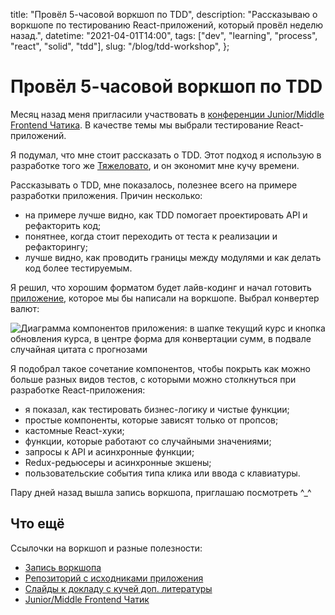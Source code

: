   title: "Провёл 5-часовой воркшоп по TDD",
  description:
    "Рассказываю о воркшопе по тестированию React-приложений, который провёл неделю назад.",
  datetime: "2021-04-01T14:00",
  tags: ["dev", "learning", "process", "react", "solid", "tdd"],
  slug: "/blog/tdd-workshop",
};

# Провёл 5-часовой воркшоп по TDD

Месяц назад меня пригласили участвовать в [конференции Junior/Middle Frontend Чатика](https://www.youtube.com/watch?v=oaktsy6YKMk). В качестве темы мы выбрали тестирование React-приложений.

Я подумал, что мне стоит рассказать о TDD. Этот подход я использую в разработке того же [Тяжеловато](/projects/tzlvt), и он экономит мне кучу времени.

Рассказывать о TDD, мне показалось, полезнее всего на примере разработки приложения. Причин несколько:

- на примере лучше видно, как TDD помогает проектировать API и рефакторить код;
- понятнее, когда стоит переходить от теста к реализации и рефакторингу;
- лучше видно, как проводить границы между модулями и как делать код более тестируемым.

Я решил, что хорошим форматом будет лайв-кодинг и начал готовить [приложение](https://github.com/bespoyasov/testing-workshop/), которое мы бы написали на воркшопе. Выбрал конвертер валют:

![Диаграмма компонентов приложения: в шапке текущий курс и кнопка обновления курса, в центре форма для конвертации сумм, в подвале случайная цитата с прогнозами](/img/blog/tdd-workshop-component-diagram.png)

Я подобрал такое сочетание компонентов, чтобы покрыть как можно больше разных видов тестов, с которыми можно столкнуться при разработке React-приложения:

- я показал, как тестировать бизнес-логику и чистые функции;
- простые компоненты, которые зависят только от пропсов;
- кастомные React-хуки;
- функции, которые работают со случайными значениями;
- запросы к API и асинхронные функции;
- Redux-редьюсеры и асинхронные экшены;
- пользовательские события типа клика или ввода с клавиатуры.

Пару дней назад вышла запись воркшопа, приглашаю посмотреть ^\_^

## Что ещё

Ссылочки на воркшоп и разные полезности:

- [Запись воркшопа](https://www.youtube.com/watch?v=oaktsy6YKMk)
- [Репозиторий с исходниками приложения](https://github.com/bespoyasov/testing-workshop/)
- [Слайды к докладу с кучей доп. литературы](https://bespoyasov.ru/testing-workshop/)
- [Junior/Middle Frontend Чатик](https://t.me/jun_mid_front)
